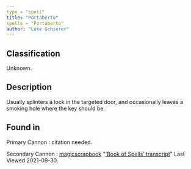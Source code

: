 ```yaml
---
type = "spell"
title: "Portaberto"
spells = "Portaberto"
author: "Luke Schierer"
---
```


## Classification

Unknown.

## Description

Usually splinters a lock in the targeted door, and occasionally leaves a smoking hole where the key should be.

## Found in

Primary Cannon
:   citation needed.

Secondary Cannon
:   [magicscrapbook](https://magicscrapbook.tumblr.com/)
    "[‘Book of Spells’ transcript](https://magicscrapbook.tumblr.com/post/162085200042/book-of-spells-transcript)"
    Last Viewed 2021-09-30.
